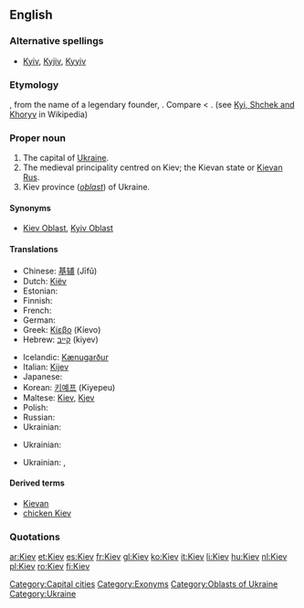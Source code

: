 ==English==

===Alternative spellings===
* [[Kyiv]], [[Kyjiv]], [[Kyyiv]]

===Etymology===
{{etyl|ru}} {{term|Киев|tr=Kíjev|lang=ru|sc=Cyrl}}, from the name of a legendary founder, {{term|Кий||tr=Kij|lang=ru|sc=Cyrl}}.  Compare {{etyl|uk|-}} {{term|Київ||tr=Kýïv|lang=uk|sc=Cyrl}} < {{term|Кий||tr=Kyj|lang=uk|sc=Cyrl}}. (see [[w:Kyi, Schek and Khoryv|Kyi, Shchek and Khoryv]] in Wikipedia)

===Proper noun===
{{wikipedia|Kiev}}
{{wikipedia|Kiev (disambiguation)}}
{{en-proper noun}}

# The capital of [[Ukraine]].
# The medieval principality centred on Kiev; the Kievan state or [[Kievan Rus]].
# Kiev province (''[[oblast]]'') of Ukraine.

====Synonyms====
* {{sense|province}} [[Kiev Oblast]], [[Kyiv Oblast]]

====Translations====
{{trans-top|Ukrainian city}}
* Chinese: [[基辅]] (Jīfǔ)
* Dutch: [[Kiëv]]
* Estonian: {{t-|et|Kiiev}}
* Finnish: {{t+|fi|Kiova}}
* French: {{t+|fr|Kiev}}
* German: {{t+|de|Kiew|n}}
* Greek: [[Κίεβο]] (Kíevo) {{n}}
* Hebrew: [[קייב]] (kiyev)
{{trans-mid}}
* Icelandic: [[Kænugarður]] {{m}}
* Italian: [[Kijev]]
* Japanese: {{t+|ja|キエフ|tr=Kiefu|sc=Jpan}}
* Korean: [[키예프]] (Kiyepeu)
* Maltese: [[Kiev]], [[Kjev]]
* Polish: {{t+|pl|Kijów|m}}
* Russian: {{t-|ru|Киев|m|tr=Kíjev|sc=Cyrl}}
* Ukrainian: {{t+|uk|Київ|m|tr=Kýjiv|sc=Cyrl|xs=Ukrainian}}
{{trans-bottom}}
{{trans-top|Medieval principality}}
* Ukrainian: {{t-|uk|Київська Русь|f|tr=Kýjivs’ka Rus’|sc=Cyrl}}
{{trans-mid}}
{{trans-bottom}}
{{trans-top|Kiev province}}
* Ukrainian: {{t-|uk|Київська область|f|tr=Kýjivs’ka óblast’|sc=Cyrl}}, {{t-|uk|Київщина|f|tr=Kýjivščyna|sc=Cyrl}}
{{trans-mid}}
{{trans-bottom}}

====Derived terms====
* [[Kievan]]
* [[chicken Kiev]]

===Quotations===
{{seeCites}}

[[Category:Capital cities]]
[[Category:Exonyms]]
[[Category:Oblasts of Ukraine]]
[[Category:Ukraine]]

[[ar:Kiev]]
[[et:Kiev]]
[[es:Kiev]]
[[fr:Kiev]]
[[gl:Kiev]]
[[ko:Kiev]]
[[it:Kiev]]
[[li:Kiev]]
[[hu:Kiev]]
[[nl:Kiev]]
[[pl:Kiev]]
[[ro:Kiev]]
[[fi:Kiev]]